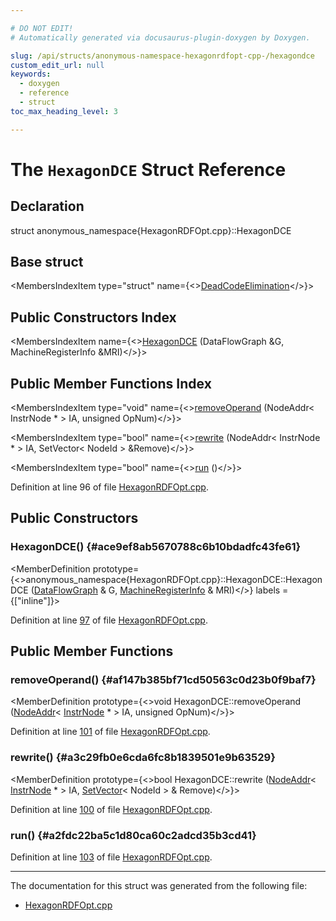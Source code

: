 ```yaml
---

# DO NOT EDIT!
# Automatically generated via docusaurus-plugin-doxygen by Doxygen.

slug: /api/structs/anonymous-namespace-hexagonrdfopt-cpp-/hexagondce
custom_edit_url: null
keywords:
  - doxygen
  - reference
  - struct
toc_max_heading_level: 3

---
```





# The `HexagonDCE` Struct Reference

<DoxygenPage pluginConfig={pluginConfig}>



## Declaration

<CodeBlock>struct anonymous_namespace{HexagonRDFOpt.cpp}::HexagonDCE</CodeBlock>

## Base struct

<MembersIndex>

<MembersIndexItem
  type="struct"
  name={<><a href="/docs/api/structs/llvm/rdf/deadcodeelimination">DeadCodeElimination</a></>}>
</MembersIndexItem>

</MembersIndex>

## Public Constructors Index

<MembersIndex>

<MembersIndexItem
  name={<><a href="#ace9ef8ab5670788c6b10bdadfc43fe61">HexagonDCE</a> (DataFlowGraph &amp;G, MachineRegisterInfo &amp;MRI)</>}>
</MembersIndexItem>

</MembersIndex>

## Public Member Functions Index

<MembersIndex>

<MembersIndexItem
  type="void"
  name={<><a href="#af147b385bf71cd50563c0d23b0f9baf7">removeOperand</a> (NodeAddr&lt; InstrNode &#42; &gt; IA, unsigned OpNum)</>}>
</MembersIndexItem>

<MembersIndexItem
  type="bool"
  name={<><a href="#a3c29fb0e6cda6fc8b1839501e9b63529">rewrite</a> (NodeAddr&lt; InstrNode &#42; &gt; IA, SetVector&lt; NodeId &gt; &amp;Remove)</>}>
</MembersIndexItem>

<MembersIndexItem
  type="bool"
  name={<><a href="#a2fdc22ba5c1d80ca60c2adcd35b3cd41">run</a> ()</>}>
</MembersIndexItem>

</MembersIndex>


Definition at line 96 of file <a href="/docs/api/files/lib/lib/target/lib/target/hexagon/hexagonrdfopt-cpp">HexagonRDFOpt.cpp</a>.

<SectionDefinition>

## Public Constructors

### HexagonDCE() {#ace9ef8ab5670788c6b10bdadfc43fe61}

<MemberDefinition
  prototype={<>anonymous&#95;namespace&#123;HexagonRDFOpt.cpp&#125;::HexagonDCE::HexagonDCE (<a href="/docs/api/structs/llvm/rdf/dataflowgraph">DataFlowGraph</a> &amp; G, <a href="/docs/api/classes/llvm/machineregisterinfo">MachineRegisterInfo</a> &amp; MRI)</>}
  labels = {["inline"]}>

Definition at line <a href="/docs/api/files/lib/lib/target/lib/target/hexagon/hexagonrdfopt-cpp/#l00097">97</a> of file <a href="/docs/api/files/lib/lib/target/lib/target/hexagon/hexagonrdfopt-cpp">HexagonRDFOpt.cpp</a>.
</MemberDefinition>

</SectionDefinition>

<SectionDefinition>

## Public Member Functions

### removeOperand() {#af147b385bf71cd50563c0d23b0f9baf7}

<MemberDefinition
  prototype={<>void HexagonDCE::removeOperand (<a href="/docs/api/structs/llvm/rdf/nodeaddr">NodeAddr</a>&lt; <a href="/docs/api/structs/llvm/rdf/instrnode">InstrNode</a> &#42; &gt; IA, unsigned OpNum)</>}>

Definition at line <a href="/docs/api/files/lib/lib/target/lib/target/hexagon/hexagonrdfopt-cpp/#l00101">101</a> of file <a href="/docs/api/files/lib/lib/target/lib/target/hexagon/hexagonrdfopt-cpp">HexagonRDFOpt.cpp</a>.
</MemberDefinition>

### rewrite() {#a3c29fb0e6cda6fc8b1839501e9b63529}

<MemberDefinition
  prototype={<>bool HexagonDCE::rewrite (<a href="/docs/api/structs/llvm/rdf/nodeaddr">NodeAddr</a>&lt; <a href="/docs/api/structs/llvm/rdf/instrnode">InstrNode</a> &#42; &gt; IA, <a href="/docs/api/classes/llvm/setvector">SetVector</a>&lt; NodeId &gt; &amp; Remove)</>}>

Definition at line <a href="/docs/api/files/lib/lib/target/lib/target/hexagon/hexagonrdfopt-cpp/#l00100">100</a> of file <a href="/docs/api/files/lib/lib/target/lib/target/hexagon/hexagonrdfopt-cpp">HexagonRDFOpt.cpp</a>.
</MemberDefinition>

### run() {#a2fdc22ba5c1d80ca60c2adcd35b3cd41}

<MemberDefinition
  prototype="bool HexagonDCE::run ()">

Definition at line <a href="/docs/api/files/lib/lib/target/lib/target/hexagon/hexagonrdfopt-cpp/#l00103">103</a> of file <a href="/docs/api/files/lib/lib/target/lib/target/hexagon/hexagonrdfopt-cpp">HexagonRDFOpt.cpp</a>.
</MemberDefinition>

</SectionDefinition>

<hr/>

The documentation for this struct was generated from the following file:

<ul>
<li><a href="/docs/api/files/lib/lib/target/lib/target/hexagon/hexagonrdfopt-cpp">HexagonRDFOpt.cpp</a></li>
</ul>

</DoxygenPage>
